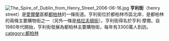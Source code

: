 {{expand|time=2016-09-02T23:37:53+00:00}}
{{unreferenced|time=2016-09-02T23:37:53+00:00}}
[[Image:The_Spire_of_Dublin_from_Henry_Street_2006-06-16.jpg|thumb]]
'''亨利街'''（henry street）是[[愛爾蘭|愛爾蘭]]首都[[都柏林|都柏林]]的一條街道。亨利街位於都柏林市區北岸，是都柏林的兩條主要購物街之一（另外一條是[[格拉夫頓街|格拉夫頓街]]）。亨利街得名於亨利·摩爾。自1980年代開始，亨利街發展為都柏林主要購物街，每年有3300萬人到訪。
[[category:都柏林|category:都柏林]]